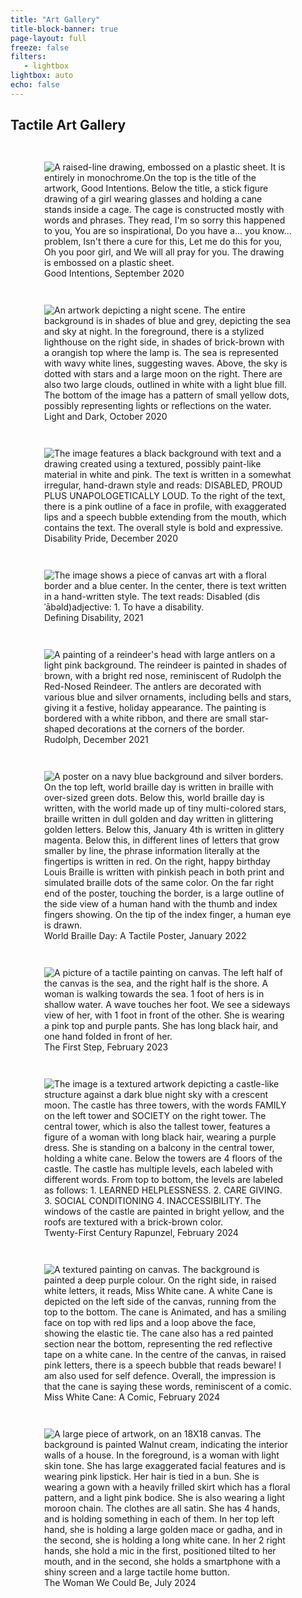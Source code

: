 ```yaml
---
title: "Art Gallery"
title-block-banner: true
page-layout: full
freeze: false
filters:
   - lightbox
lightbox: auto
echo: false
---
```


## Tactile Art Gallery

::: {style="display: grid; grid-template-columns: repeat(auto-fit, minmax(250px, 1fr)); gap: 1em; padding: 1em;"}


![Good Intentions, September 2020](images/1.jpg){description="Good Intentions, September 2020" alt="A raised-line drawing, embossed on a plastic sheet. It is entirely in monochrome.On the top is the title of the artwork, Good Intentions. Below the title, a stick figure drawing of a girl wearing glasses and holding a cane stands inside a cage. The cage is constructed mostly with words and phrases. They read, I'm so sorry this happened to you, You are so inspirational, Do you have a... you know... problem, Isn't there a cure for this, Let me do this for you, Oh you poor girl, and We will all pray for you. The drawing is embossed on a plastic sheet."}

![Light and Dark, October 2020](images/2.JPG){description="Light and Dark, October 2020" alt="An artwork depicting a night scene. The entire background is in shades of blue and grey, depicting the sea and sky at night.  In the foreground, there is a stylized lighthouse on the right side, in shades of brick-brown with a orangish top where the lamp is. The sea is represented with wavy white lines, suggesting waves. Above, the sky is dotted with stars and a large moon on the right. There are also two large clouds, outlined in white with a light blue fill. The bottom of the image has a pattern of small yellow dots, possibly representing lights or reflections on the water."}

![Disability Pride, December 2020](images/3.jpg){description="Disability Pride, December 2020" alt="The image features a black background with text and a drawing created using a textured, possibly paint-like material in white and pink. The text is written in a somewhat irregular, hand-drawn style and reads: DISABLED, PROUD PLUS UNAPOLOGETICALLY LOUD. To the right of the text, there is a pink outline of a face in profile, with exaggerated lips and a speech bubble extending from the mouth, which contains the text. The overall style is bold and expressive."}

![Defining Disability, 2021](images/4.jpg){description="Defining Disability, 2021" alt="The image shows a piece of canvas art with a floral border and a blue center. In the center, there is text written in a hand-written style. The text reads: Disabled (disˈābəld)adjective: 1. To have a disability."}

![Rudolph, December 2021](images/5.jpg){description="Rudolf, December 2021" alt="A painting of a reindeer's head with large antlers on a light pink background. The reindeer is painted in shades of brown, with a bright red nose, reminiscent of Rudolph the Red-Nosed Reindeer. The antlers are decorated with various blue and silver ornaments, including bells and stars, giving it a festive, holiday appearance. The painting is bordered with a white ribbon, and there are small star-shaped decorations at the corners of the border."}

![World Braille Day: A Tactile Poster, January 2022](images/6.jpg){description="World Braille Day: A Tactile Poster, January 2022" alt="A poster on a navy blue background and silver borders. On the top left, world braille day is written in braille with over-sized green dots. Below this, world braille day is written, with the world made up of tiny multi-colored stars, braille written in dull golden and day written in glittering golden letters. Below this, January 4th is written in glittery magenta. Below this, in different lines of letters that grow smaller by line, the phrase information literally at the fingertips is written in red. On the right, happy birthday Louis Braille is written with pinkish peach in both print and simulated braille dots of the same color. On the far right end of the poster, touching the border, is a large outline of the side view of a human hand with the thumb and index fingers showing. On the tip of the index finger, a human eye is drawn."}

![The First Step, February 2023](images/7.jpg){description="The First Step, February 2023" alt="A picture of a tactile painting on canvas. The left half of the canvas is the sea, and the right half is the shore. A woman is walking towards the sea. 1 foot of hers is in shallow water. A wave touches her foot. We see a sideways view of her, with 1 foot in front of the other. She is wearing a pink top and purple pants. She has long black hair, and one hand folded in front of her."}

![Twenty-First Century Rapunzel, February 2024](images/8.jpg){description="Twenty-first Century Rapunzel, February 2024" alt="The  image is a textured artwork depicting a castle-like structure against a dark blue night sky with a crescent moon. The castle has three towers, with the words FAMILY on the left tower and SOCIETY on the right tower. The central tower, which is also the tallest tower, features a figure of a woman with long black hair, wearing a purple dress. She is standing on a balcony  in the central tower,  holding a white cane. Below the towers are 4 floors of the castle. The castle has multiple levels, each labeled with different words. From top to bottom, the levels are labeled as follows: 1. LEARNED HELPLESSNESS. 2. CARE GIVING. 3. SOCIAL CONDITIONING 4. INACCESSIBILITY. The windows of the castle are painted in bright yellow, and the roofs are textured with a brick-brown color."}

![Miss White Cane: A Comic, February 2024](images/9.jpg){description="Miss White Cane: A Comic, February 2024" alt="A textured painting on canvas. The background is painted a deep purple colour. On the right side, in raised white letters, it reads, Miss White cane. A white Cane is depicted on the left side of the canvas, running from the top to the bottom. The cane is Animated, and has a smiling face on top with red lips and a loop above the face, showing the elastic tie. The cane also has a red painted section near the bottom, representing the red reflective tape on a white cane. In the centre of the canvas, in raised pink letters, there is a speech bubble that reads beware! I am also used for self defence. Overall, the impression is that the cane is saying these words, reminiscent of a comic."}

![The Woman We Could Be, July 2024](images/10.jpg){description="The Woman We Could Be, July 2024" alt="A large piece of artwork, on an 18X18 canvas. The background is painted Walnut cream, indicating the interior walls of a house. In the foreground, is a woman with light skin tone. She has large exaggerated facial features and is wearing pink lipstick. Her hair is tied in a bun. She is wearing a gown with a heavily frilled skirt which has a floral pattern, and a light pink bodice. She is also wearing a light moroon chain. The clothes are all satin. She has 4 hands, and is holding something in each of them. In her top left hand, she is holding a large golden mace or gadha, and in the second, she is holding a long white cane. In her 2 right hands, she hold a mic in the first, positioned tilted to her mouth, and in the second, she holds a smartphone with a shiny screen and a large tactile home button."}

:::
